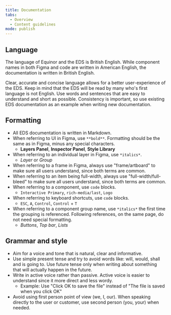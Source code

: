 ```yaml
---
title: Documentation
tabs: 
  - Overview
  - Content guidelines
mode: publish
---
```



## Language

The language of Equinor and the EDS is British English. While component names in both Figma and code are written in American English, the documentation is written in British English.

Clear, accurate and concise language allows for a better user-experience of the EDS. Keep in mind that the EDS will be read by many who's first language is not English. Use words and sentences that are easy to understand and short as possible. Consistency is important, so use existing EDS documentation as an example when writing new documentation. 


## Formatting

* All EDS documentation is written in Markdown. 
* When referring to UI in Figma, use `**bold**`. Formatting should be the same as in Figma, minus any special characters.
  * **Layers Panel**, **Inspector Panel**, **Style Library**
* When referring to an individual layer in Figma, use `*italics*`.
  * *Layer* or *Group*
* When referring to a frame in Figma, always use "frame/artboard" to make sure all users understand, since both terms are common. 
* When referring to an item being full-width, always use "full-width/full-bleed" to make sure all users understand, since both terms are common. 
* When referring to a component, use `code` blocks.
  * `Interactive Primary`, `rich-media/last`, `Logo`
* When referring to keyboard shortcuts, use `code` blocks.
  * `ESC`, `A`, `Control`, `Control` + `T`
* When referring to a component group name, use `*italics*` the first time the grouping is referenced. Following references, on the same page, do not need special formatting. 
  * *Buttons*, *Top bar*, *Lists*
  
  
## Grammar and style

* Aim for a voice and tone that is natural, clear and informative. 
* Use simple present tense and try to avoid words like: will, would, shall and is going to. Use future tense only when writing about something that will actually happen in the future.  
* Write in active voice rather than passive. Active voice is easier to understand since it more direct and less wordy.
  * Example: Use "Click OK to save the file" instead of "The file is saved when you click OK"
* Avoid using first person point of view (we, I, our).  When speaking directly to the user or customer, use second person (you, your) when needed. 
